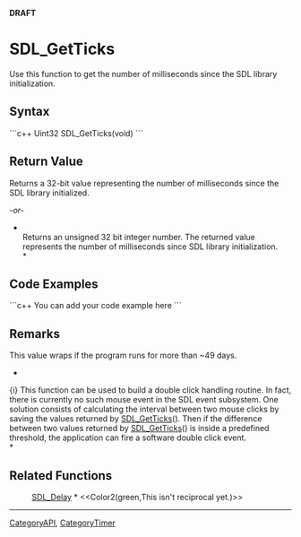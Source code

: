 <!-- pragma section-numbers off -->
<!-- pragma disable-camelcase -->
'''DRAFT'''

= SDL_GetTicks =
Use this function to get the number of milliseconds since the SDL library initialization.


== Syntax ==
```c++
Uint32 SDL_GetTicks(void)
```

== Return Value ==
Returns a 32-bit value representing the number of milliseconds since the SDL library initialized. 

''-or-''

*<br/>Returns an unsigned 32 bit integer number.  The returned value represents the number of milliseconds since SDL library initialization. <br/>*

== Code Examples ==
```c++
You can add your code example here
```

== Remarks ==
This value wraps if the program runs for more than ~49 days.

*<br/>
{i} This function can be used to build a double click handling routine. In fact, there is currently no such mouse event in the SDL event subsystem. One solution consists of calculating the interval between two mouse clicks by saving the values returned by [[SDL_GetTicks]](). Then if the difference between two values returned by [[SDL_GetTicks]]() is inside a predefined threshold, the application can fire a software double click event. <br/>*

== Related Functions ==
:[[SDL_Delay]] * <<Color2(green,This isn't reciprocal yet.)>>

----
[[CategoryAPI]], [[CategoryTimer]]
